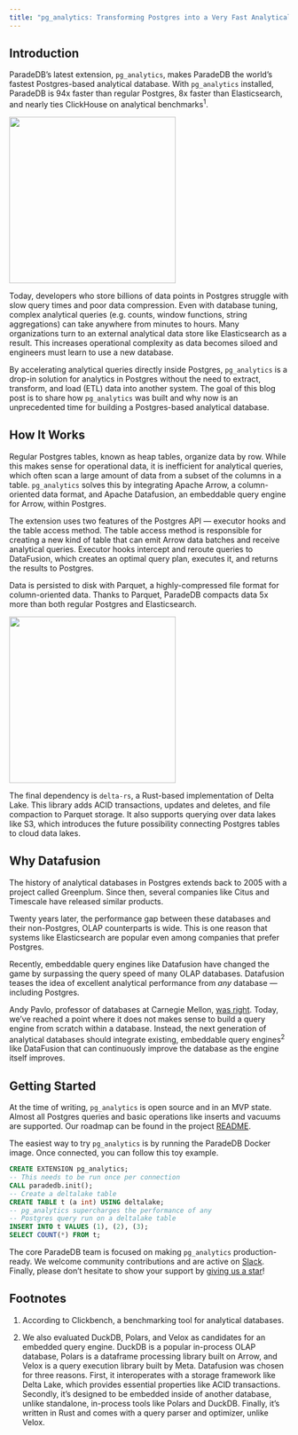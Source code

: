 ```yaml
---
title: "pg_analytics: Transforming Postgres into a Very Fast Analytical Database"
---
```


## Introduction

ParadeDB’s latest extension, `pg_analytics`, makes ParadeDB the world’s fastest Postgres-based analytical
database. With `pg_analytics` installed, ParadeDB is 94x faster than regular Postgres, 8x faster than
Elasticsearch, and nearly ties ClickHouse on analytical benchmarks<sup>1</sup>.

<img
  height="300"
  src="/blog/images/clickbench_time.png"
  noZoom
  className="rounded-xl"
/>

Today, developers who store billions of data points in Postgres struggle with slow query times and poor
data compression. Even with database tuning, complex analytical queries (e.g. counts, window functions,
string aggregations) can take anywhere from minutes to hours. Many organizations turn to an
external analytical data store like Elasticsearch as a result. This increases operational complexity as data becomes
siloed and engineers must learn to use a new database.

By accelerating analytical queries directly inside Postgres, `pg_analytics`
is a drop-in solution for analytics in Postgres without the need to extract, transform, and
load (ETL) data into another system. The goal of this blog post is to share how `pg_analytics` was
built and why now is an unprecedented time for building a Postgres-based analytical database.

## How It Works

Regular Postgres tables, known as heap tables, organize data by row. While this makes sense for operational
data, it is inefficient for analytical queries, which often scan a large amount of data from a subset of the
columns in a table. `pg_analytics` solves this by integrating Apache Arrow, a column-oriented data format,
and Apache Datafusion, an embeddable query engine for Arrow, within Postgres.

The extension uses two features of the Postgres API — executor hooks and the table access method. The table
access method is responsible for creating a new kind of table that can emit Arrow data batches and receive
analytical queries. Executor hooks intercept and reroute queries to DataFusion, which creates an optimal
query plan, executes it, and returns the results to Postgres.

Data is persisted to disk with Parquet, a highly-compressed file format for column-oriented data. Thanks to
Parquet, ParadeDB compacts data 5x more than both regular Postgres and Elasticsearch.

<img
  height="300"
  src="/blog/images/clickbench_storage.png"
  noZoom
  className="rounded-xl"
/>

The final dependency is `delta-rs`, a Rust-based implementation of Delta Lake. This library adds ACID
transactions, updates and deletes, and file compaction to Parquet storage. It also supports querying over data
lakes like S3, which introduces the future possibility connecting Postgres tables to cloud data lakes.

## Why Datafusion

The history of analytical databases in Postgres extends back to 2005 with a project called Greenplum. Since
then, several companies like Citus and Timescale have released similar products.

Twenty years later, the performance gap between these databases and their non-Postgres, OLAP counterparts
is wide. This is one reason that systems like Elasticsearch are popular even among companies that prefer
Postgres.

Recently, embeddable query engines like Datafusion have changed the game by surpassing the
query speed of many OLAP databases. Datafusion teases the idea of excellent analytical
performance from _any_ database — including Postgres.

Andy Pavlo, professor of databases at Carnegie Mellon, [was right](https://youtu.be/Zx4caucPF7s?feature=shared&t=3006).
Today, we’ve reached a point where it does not makes sense to build a query engine from scratch within a database.
Instead, the next generation of analytical databases should integrate existing, embeddable query engines<sup>2</sup>
like DataFusion that can continuously improve the database as the engine itself improves.

## Getting Started

At the time of writing, `pg_analytics` is open source and in an MVP state. Almost all Postgres queries and
basic operations like inserts and vacuums are supported. Our roadmap can be found in the project
[README](https://github.com/paradedb/paradedb/tree/dev/pg_analytics).

The easiest way to try `pg_analytics` is by running the ParadeDB Docker image. Once connected, you can follow
this toy example.

```sql
CREATE EXTENSION pg_analytics;
-- This needs to be run once per connection
CALL paradedb.init();
-- Create a deltalake table
CREATE TABLE t (a int) USING deltalake;
-- pg_analytics supercharges the performance of any
-- Postgres query run on a deltalake table
INSERT INTO t VALUES (1), (2), (3);
SELECT COUNT(*) FROM t;
```

The core ParadeDB team is focused on making `pg_analytics` production-ready.
We welcome community contributions and are active on [Slack](https://join.slack.com/t/paradedbcommunity/shared_invite/zt-217mordsh-ielS6BiZf7VW3rqKBFgAlQ).
Finally, please don’t hesitate to show your support by [giving us a star](https://github.com/paradedb/paradedb)!

<Info>

## Footnotes

1. According to Clickbench, a benchmarking tool for analytical databases.

2. We also evaluated DuckDB, Polars, and Velox as candidates for an embedded query engine. DuckDB is a popular in-process
   OLAP database, Polars is a dataframe processing library built on Arrow, and Velox is a query execution
   library built by Meta. Datafusion was chosen for three reasons. First, it interoperates with a storage framework
   like Delta Lake, which provides essential properties like ACID transactions. Secondly, it’s designed to be
   embedded inside of another database, unlike standalone, in-process tools like Polars and DuckDB. Finally,
   it’s written in Rust and comes with a query parser and optimizer, unlike Velox.

</Info>
